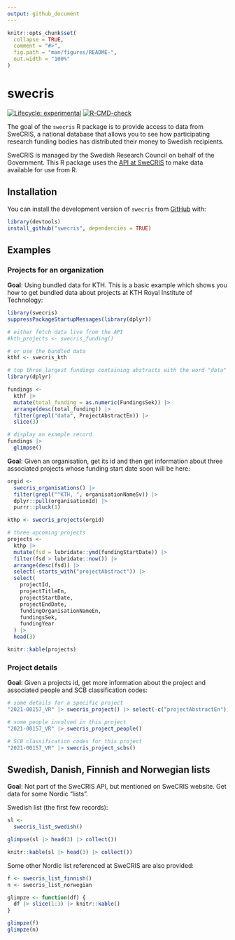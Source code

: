 ```yaml
---
output: github_document
---
```


<!-- README.md is generated from README.Rmd. Please edit that file -->

```r
knitr::opts_chunk$set(
  collapse = TRUE,
  comment = "#>",
  fig.path = "man/figures/README-",
  out.width = "100%"
)
```

# swecris

<!-- badges: start -->
[![Lifecycle: experimental](https://img.shields.io/badge/lifecycle-experimental-orange.svg)](https://www.tidyverse.org/lifecycle/#experimental)
[![R-CMD-check](https://github.com/KTH-Library/swecris/actions/workflows/R-CMD-check.yaml/badge.svg)](https://github.com/KTH-Library/swecris/actions/workflows/R-CMD-check.yaml)
<!-- badges: end -->

The goal of the `swecris` R package is to provide access to data from SweCRIS, a national database that allows you to see how participating research funding bodies has distributed their money to Swedish recipients. 

SweCRIS is managed by the Swedish Research Council on behalf of the Government. This R package uses the [API at SweCRIS](https://swecris-api.vr.se/index.html) to make data available for use from R.

## Installation

You can install the development version of `swecris` from [GitHub](https://github.com/KTH-Library/swecris) with:

``` r
library(devtools)
install_github("swecris", dependencies = TRUE)
```

## Examples


### Projects for an organization

**Goal**: Using bundled data for KTH. This is a basic example which shows you how to get bundled data about projects at KTH Royal Institute of Technology:

```r
library(swecris)
suppressPackageStartupMessages(library(dplyr))

# either fetch data live from the API
#kth_projects <- swecris_funding()

# or use the bundled data
kthf <- swecris_kth

# top three largest fundings containing abstracts with the word "data"
library(dplyr)

fundings <- 
  kthf |>
  mutate(total_funding = as.numeric(FundingsSek)) |>
  arrange(desc(total_funding)) |>
  filter(grepl("data", ProjectAbstractEn)) |>
  slice(3)

# display an example record
fundings |>
  glimpse()

```

**Goal**: Given an organisation, get its id and then get information about three associated projects whose funding start date soon will be here:

```r

orgid <- 
  swecris_organisations() |>
  filter(grepl("^KTH, ", organisationNameSv)) |>
  dplyr::pull(organisationId) |>
  purrr::pluck(1)

kthp <- swecris_projects(orgid)

# three upcoming projects
projects <- 
  kthp |> 
  mutate(fsd = lubridate::ymd(fundingStartDate)) |>
  filter(fsd > lubridate::now()) |>
  arrange(desc(fsd)) |> 
  select(-starts_with("projectAbstract")) |>
  select(
    projectId, 
    projectTitleEn, 
    projectStartDate, 
    projectEndDate, 
    fundingOrganisationNameEn, 
    fundingsSek, 
    fundingYear
  ) |>
  head(3)

knitr::kable(projects)
```
### Project details

**Goal**: Given a projects id, get more information about the project and associated people and SCB classification codes:

```r

# some details for a specific project
"2021-00157_VR" |> swecris_project() |> select(-c("projectAbstractEn")) |> t()

# some people involved in this project
"2021-00157_VR" |> swecris_project_people()

# SCB classification codes for this project
"2021-00157_VR" |> swecris_project_scbs()

```

## Swedish, Danish, Finnish and Norwegian lists

**Goal**: Not part of the SweCRIS API, but mentioned on SweCRIS website. Get data for some Nordic "lists".

Swedish list (the first few records):

```r
sl <- 
  swecris_list_swedish()

glimpse(sl |> head(3) |> collect())

knitr::kable(sl |> head(3) |> collect())
```

Some other Nordic list referenced at SweCRIS are also provided:

```r
f <- swecris_list_finnish()
n <- swecris_list_norwegian

glimpze <- function(df) {
  df |> slice(1:3) |> knitr::kable()
}

glimpze(f)
glimpze(n)
```
